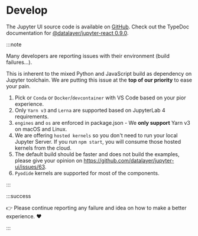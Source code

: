 
# Develop

The Jupyter UI source code is available on [GitHub](https://github.com/datalayer/jupyter-ui). Check out the TypeDoc documentation for [@datalayer/jupyter-react 0.9.0](https://typedoc.datalayer.tech/datalayer/jupyter-react/0.9.0).

:::note

Many developers are reporting issues with their environment (build failures...).

This is inherent to the mixed Python and JavaScript build as dependency on Jupyter toolchain. We are putting this issue at the <b>top of our priority</b> to ease your pain.

1. Pick or `Conda` or `Docker`/`devcontainer` with VS Code based on your pior experience.
1. Only `Yarn v3` and `Lerna` are supported based on JupyterLab 4 requirements.
1. `engines` and `os` are enforced in package.json - We **only support** Yarn v3 on macOS and Linux.
1. We are offering `hosted kernels` so you don't need to run your local Jupyter Server. If you run `npm start`, you will consume those hosted kernels from the cloud.
1. The default build should be faster and does not build the examples, please give your opinion on https://github.com/datalayer/jupyter-ui/issues/63.
1. `Pyodide` kernels are supported for most of the components.

:::

:::success

👉 Please continue reporting any failure and idea on how to make a better experience. ❤️

:::

<DocCardList/>

